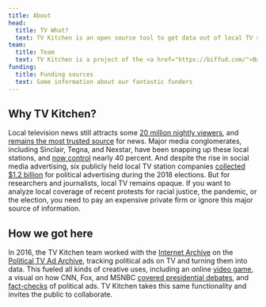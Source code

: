 ```yaml
---
title: About
head:
  title: TV What?
  text: TV Kitchen is an open source tool to get data out of local TV streams–starting with captions, and in the future political ads, chyrons, talking points, and more. Participants will be able to develop, share, and use free software tools to extract data from TV and share metadata safely with a wider community. The more people who use TV Kitchen, the more plentiful and rich our information and collaborations.
team:
  title: Team
  text: TV Kitchen is a project of the <a href="https://biffud.com/">Bad Idea Factory</a>, a collective of chaotic creatives using technology to make people thinking face emoji. BIF has only existed for a few years, but our members have been developing software for journalists for the better part of a collective century.
funding:
  title: Funding sources
  text: Some information about our fantastic funders
---
```


## Why TV Kitchen?

Local television news still attracts some [20 million nightly viewers](https://www.pewresearch.org/wp-content/uploads/sites/8/2018/07/State-of-the-News-Media_2017-Archive.pdf#page=30), and [remains the most trusted source](https://news.gallup.com/poll/260492/trust-internet-news-accuracy-points.aspx) for news. Major media conglomerates, including Sinclair, Tegna, and Nexstar, have been snapping up these local stations, and [now control](https://www.pewresearch.org/fact-tank/2017/05/11/buying-spree-brings-more-local-tv-stations-to-fewer-big-companies/) nearly 40 percent. And despite the rise in social media advertising, six publicly held local TV station companies [collected $1.2 billion](https://www.journalism.org/fact-sheet/local-tv-news/) for political advertising during the 2018 elections.
But for researchers and journalists, local TV remains opaque. If you want to analyze local coverage of recent protests for racial justice, the pandemic, or the election, you need to pay an expensive private firm or ignore this major source of information.

## How we got here

In 2016, the TV Kitchen team worked with the [Internet Archive](http://archive.org/) on the [Political TV Ad Archive](https://politicaladarchive.org/), tracking political ads on TV and turning them into data. This fueled all kinds of creative uses, including an online [video game](https://www.theatlantic.com/politics/archive/2016/02/super-campaign-dodger/462531/), a visual on how CNN, Fox, and MSNBC [covered presidential debates](https://www.nytimes.com/interactive/2016/09/29/us/elections/debate-moments.html), and [fact-checks](https://politicaladarchive.org/ad/PolAd_DonaldTrump_5rk9i) of political ads. TV Kitchen takes this same functionality and invites the public to collaborate.

